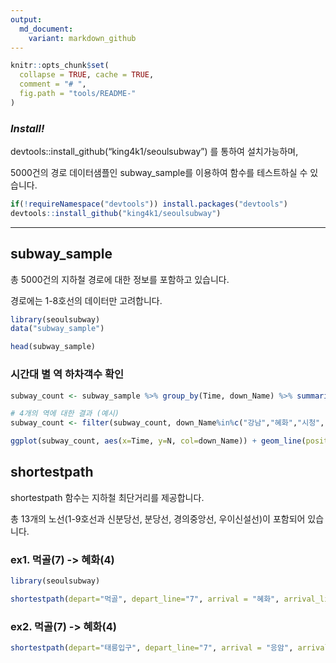 ```yaml
---
output:
  md_document:
    variant: markdown_github
---
```


```r
knitr::opts_chunk$set(
  collapse = TRUE, cache = TRUE,
  comment = "# ",
  fig.path = "tools/README-"
)
```

### _Install!_ 

devtools::install_github("king4k1/seoulsubway") 를 통하여 설치가능하며,

5000건의 경로 데이터샘플인 subway_sample를 이용하여 함수를 테스트하실 수 있습니다. 

```r
if(!requireNamespace("devtools")) install.packages("devtools")
devtools::install_github("king4k1/seoulsubway")
```

<hr>

## subway_sample

총 5000건의 지하철 경로에 대한 정보를 포함하고 있습니다.

경로에는 1-8호선의 데이터만 고려합니다.

```r
library(seoulsubway)
data("subway_sample")

head(subway_sample)
```


### 시간대 별 역 하차객수 확인 

```r
subway_count <- subway_sample %>% group_by(Time, down_Name) %>% summarise(N=n())

# 4개의 역에 대한 결과 (예시)
subway_count <- filter(subway_count, down_Name%in%c("강남","혜화","시청", "서울"))

ggplot(subway_count, aes(x=Time, y=N, col=down_Name)) + geom_line(position = 'jitter') +  theme(legend.position="bottom")
```


## shortestpath

shortestpath 함수는 지하철 최단거리를 제공합니다.

총 13개의 노선(1-9호선과 신분당선, 분당선, 경의중앙선, 우이신설선)이 포함되어 있습니다.


### ex1. 먹골(7) -> 혜화(4)
```r
library(seoulsubway)

shortestpath(depart="먹골", depart_line="7", arrival = "혜화", arrival_line = "4")
```

### ex2. 먹골(7) -> 혜화(4)
```r
shortestpath(depart="태릉입구", depart_line="7", arrival = "응암", arrival_line = "6")
```

